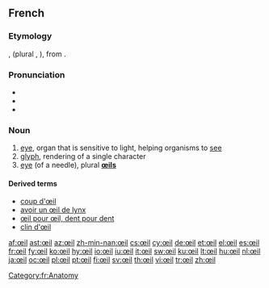 ==French==

===Etymology===
{{etyl|fro|fr}} {{term|oil|lang=fro}}, {{term|uel}} (plural {{term|olz}}, {{term|ialz}}), from {{etyl|la|fr}} {{term|oculus}}.

===Pronunciation===
* {{audio|Fr-œil.ogg|audio}}
* {{IPA|/œj/|lang=fr}}
* {{audio|Fr-Oeil-fr-Paris.ogg|Audio (FR)}}

===Noun===
{{fr-noun|pl=yeux|m}}

# [[eye]], organ that is sensitive to light, helping organisms to [[see]]
# [[glyph]], rendering of a single character
# [[eye]] (of a needle), plural '''[[œils]]'''

====Derived terms====
* [[coup d'œil]]
* [[avoir un œil de lynx]]
* [[œil pour œil, dent pour dent]]
* [[clin|clin d'œil]]

[[Category:fr:Anatomy]]

[[af:œil]]
[[ast:œil]]
[[az:œil]]
[[zh-min-nan:œil]]
[[cs:œil]]
[[cy:œil]]
[[de:œil]]
[[et:œil]]
[[el:œil]]
[[es:œil]]
[[fr:œil]]
[[fy:œil]]
[[ko:œil]]
[[hy:œil]]
[[io:œil]]
[[iu:œil]]
[[it:œil]]
[[sw:œil]]
[[ku:œil]]
[[lt:œil]]
[[hu:œil]]
[[nl:œil]]
[[ja:œil]]
[[oc:œil]]
[[pl:œil]]
[[pt:œil]]
[[fi:œil]]
[[sv:œil]]
[[th:œil]]
[[vi:œil]]
[[tr:œil]]
[[zh:œil]]